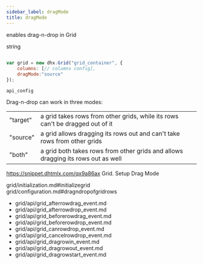 ```yaml
---
sidebar_label: dragMode
title: dragMode
---
```



          


<Short>
 
enables drag-n-drop in Grid





</Short>



<Type>
 string


</Type>


~~~js
 
var grid = new dhx.Grid("grid_container", {
    columns: [// columns config],
    dragMode:"source"
});


~~~
	api_config

<Descr>
 
Drag-n-drop can work in three modes: 

<table class="webixdoc_links">
	<tbody>
        <tr>
			<td class="webixdoc_links0">"target"</td>
			<td>a grid takes rows from other grids, while its rows can't be dragged out of it</td>
		</tr>
        <tr>
			<td class="webixdoc_links0">"source"</td>
			<td>a grid allows dragging its rows out and can't take rows from other grids</td>
		</tr>
        <tr>
			<td class="webixdoc_links0">"both"</td>
			<td>a grid both takes rows from other grids and allows dragging its rows out as well</td>
		</tr>
    </tbody>
</table>



</Descr>


 https://snippet.dhtmlx.com/qx9a86ax	Grid. Setup Drag Mode

 grid/initialization.md#initializegrid
grid/configuration.md#dragndropofgridrows

 
- grid/api/grid_afterrowdrag_event.md
- grid/api/grid_afterrowdrop_event.md
- grid/api/grid_beforerowdrag_event.md
- grid/api/grid_beforerowdrop_event.md
- grid/api/grid_canrowdrop_event.md
- grid/api/grid_cancelrowdrop_event.md
- grid/api/grid_dragrowin_event.md
- grid/api/grid_dragrowout_event.md
- grid/api/grid_dragrowstart_event.md
